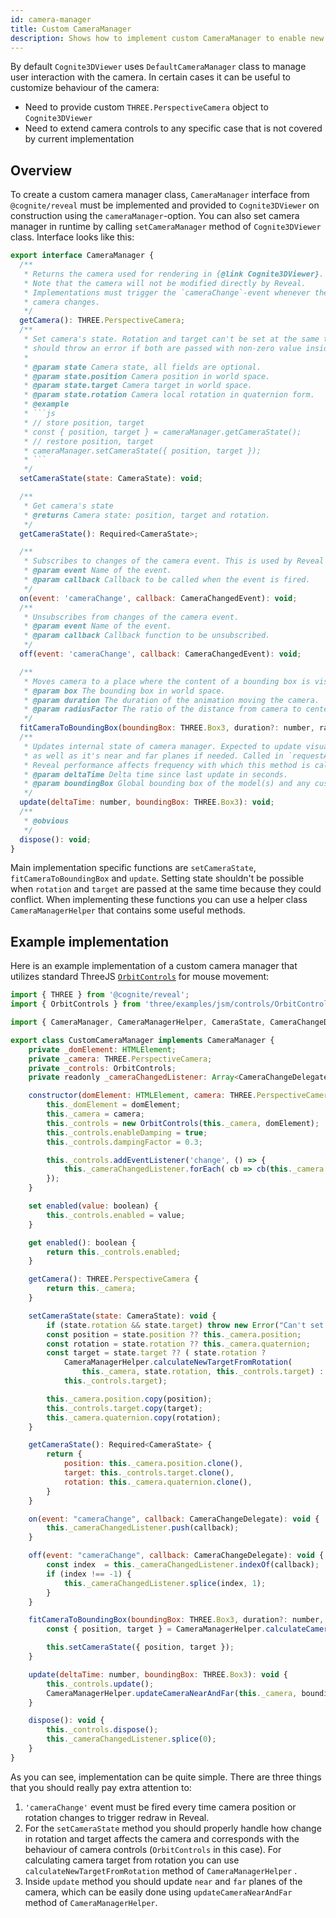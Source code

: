 ```yaml
---
id: camera-manager
title: Custom CameraManager
description: Shows how to implement custom CameraManager to enable new camera manipulation features.
---
```



By default `Cognite3DViewer` uses `DefaultCameraManager` class to manage user interaction with the camera.
In certain cases it can be useful to customize behaviour of the camera:

- Need to provide custom `THREE.PerspectiveCamera` object to `Cognite3DViewer`
- Need to extend camera controls to any specific case that is not covered by current implementation


## Overview

To create a custom camera manager class, `CameraManager` interface from `@cognite/reveal` must be implemented
and provided to `Cognite3DViewer` on construction using the `cameraManager`-option. You can also set camera manager
in runtime by calling `setCameraManager` method of `Cognite3DViewer` class. Interface looks like this:

```js
export interface CameraManager {
  /**
   * Returns the camera used for rendering in {@link Cognite3DViewer}.
   * Note that the camera will not be modified directly by Reveal.
   * Implementations must trigger the `cameraChange`-event whenever the
   * camera changes.
   */
  getCamera(): THREE.PerspectiveCamera;
  /**
   * Set camera's state. Rotation and target can't be set at the same time. as they could conflict,
   * should throw an error if both are passed with non-zero value inside state.
   *
   * @param state Camera state, all fields are optional.
   * @param state.position Camera position in world space.
   * @param state.target Camera target in world space.
   * @param state.rotation Camera local rotation in quaternion form.
   * @example
   * ```js
   * // store position, target
   * const { position, target } = cameraManager.getCameraState();
   * // restore position, target
   * cameraManager.setCameraState({ position, target });
   * ```
   */
  setCameraState(state: CameraState): void;

  /**
   * Get camera's state
   * @returns Camera state: position, target and rotation.
   */
  getCameraState(): Required<CameraState>;

  /**
   * Subscribes to changes of the camera event. This is used by Reveal to react on changes of the camera.
   * @param event Name of the event.
   * @param callback Callback to be called when the event is fired.
   */
  on(event: 'cameraChange', callback: CameraChangedEvent): void;
  /**
   * Unsubscribes from changes of the camera event.
   * @param event Name of the event.
   * @param callback Callback function to be unsubscribed.
   */
  off(event: 'cameraChange', callback: CameraChangedEvent): void;

  /**
   * Moves camera to a place where the content of a bounding box is visible to the camera.
   * @param box The bounding box in world space.
   * @param duration The duration of the animation moving the camera.
   * @param radiusFactor The ratio of the distance from camera to center of box and radius of the box.
   */
  fitCameraToBoundingBox(boundingBox: THREE.Box3, duration?: number, radiusFactor?: number): void;
  /**
   * Updates internal state of camera manager. Expected to update visual state of the camera
   * as well as it's near and far planes if needed. Called in `requestAnimationFrame`-loop.
   * Reveal performance affects frequency with which this method is called.
   * @param deltaTime Delta time since last update in seconds.
   * @param boundingBox Global bounding box of the model(s) and any custom objects added to the scene.
   */
  update(deltaTime: number, boundingBox: THREE.Box3): void;
  /**
   * @obvious
   */
  dispose(): void;
}

```

Main implementation specific functions are `setCameraState`, `fitCameraToBoundingBox` and `update`. 
Setting state shouldn't be possible when `rotation` and `target` are passed at the same time because they could conflict.
When implementing these functions you can use a helper class `CameraManagerHelper` that contains some useful methods.

## Example implementation

Here is an example implementation of a custom camera manager that utilizes standard ThreeJS [`OrbitControls`](https://threejs.org/docs/index.html?q=orbit#examples/en/controls/OrbitControls) for mouse movement:

```js
import { THREE } from '@cognite/reveal';
import { OrbitControls } from 'three/examples/jsm/controls/OrbitControls';

import { CameraManager, CameraManagerHelper, CameraState, CameraChangeDelegate } from '@cognite/reveal';

export class CustomCameraManager implements CameraManager {
    private _domElement: HTMLElement;
    private _camera: THREE.PerspectiveCamera;
    private _controls: OrbitControls;
    private readonly _cameraChangedListener: Array<CameraChangeDelegate> = [];

    constructor(domElement: HTMLElement, camera: THREE.PerspectiveCamera) {
        this._domElement = domElement;
        this._camera = camera;
        this._controls = new OrbitControls(this._camera, domElement);
        this._controls.enableDamping = true;
        this._controls.dampingFactor = 0.3;

        this._controls.addEventListener('change', () => {
            this._cameraChangedListener.forEach( cb => cb(this._camera.position, this._controls.target));
        });
    }

    set enabled(value: boolean) {
        this._controls.enabled = value;
    }

    get enabled(): boolean {
        return this._controls.enabled;
    }

    getCamera(): THREE.PerspectiveCamera {
        return this._camera;
    }

    setCameraState(state: CameraState): void {
        if (state.rotation && state.target) throw new Error("Can't set both rotation and target");
        const position = state.position ?? this._camera.position;
        const rotation = state.rotation ?? this._camera.quaternion;
        const target = state.target ?? ( state.rotation ? 
            CameraManagerHelper.calculateNewTargetFromRotation(
                this._camera, state.rotation, this._controls.target) : 
            this._controls.target);

        this._camera.position.copy(position);
        this._controls.target.copy(target);
        this._camera.quaternion.copy(rotation);
    }

    getCameraState(): Required<CameraState> {
        return {
            position: this._camera.position.clone(),
            target: this._controls.target.clone(),
            rotation: this._camera.quaternion.clone(),
        }
    }

    on(event: "cameraChange", callback: CameraChangeDelegate): void {
        this._cameraChangedListener.push(callback);
    }

    off(event: "cameraChange", callback: CameraChangeDelegate): void {
        const index  = this._cameraChangedListener.indexOf(callback);
        if (index !== -1) {
            this._cameraChangedListener.splice(index, 1);
        }
    }

    fitCameraToBoundingBox(boundingBox: THREE.Box3, duration?: number, radiusFactor?: number): void {
        const { position, target } = CameraManagerHelper.calculateCameraStateToFitBoundingBox(this._camera, boundingBox, radiusFactor);

        this.setCameraState({ position, target });
    }

    update(deltaTime: number, boundingBox: THREE.Box3): void {
        this._controls.update();
        CameraManagerHelper.updateCameraNearAndFar(this._camera, boundingBox);
    }

    dispose(): void {
        this._controls.dispose();
        this._cameraChangedListener.splice(0);
    }
}
```
As you can see, implementation can be quite simple. There are three things that you should really pay extra attention to:
1. `'cameraChange'` event must be fired every time camera position or rotation changes to trigger redraw in Reveal.
2. For the `setCameraState` method you should properly handle how change in rotation and target affects the camera and corresponds with 
the behaviour of camera controls (`OrbitControls` in this case). For calculating camera target from rotation you can use `calculateNewTargetFromRotation` method of `CameraManagerHelper` .
3. Inside `update` method you should update `near` and `far` planes of the camera, which can be easily done using `updateCameraNearAndFar` method of `CameraManagerHelper`. 
